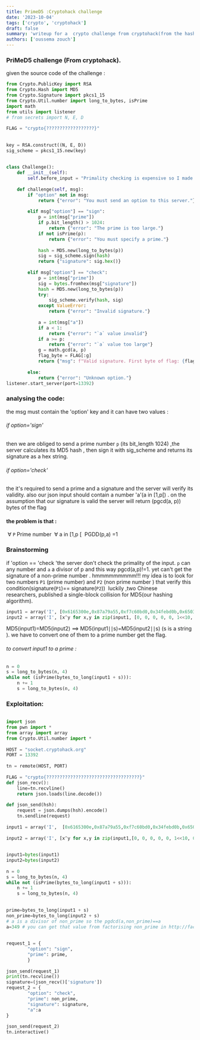 ```yaml
---
title: PrimeD5 :Cryptohack challenge
date: '2023-10-04'
tags: ['crypto', 'cryptohack']
draft: false
summary: 'writeup for a  crypto challenge from cryptohack(from the hashing functions challenges).'
authors: ['oussema zouch']
---
```

### PriMeD5 challenge (From cryptohack).

given the source code of the challenge :
```python
from Crypto.PublicKey import RSA  
from Crypto.Hash import MD5  
from Crypto.Signature import pkcs1_15  
from Crypto.Util.number import long_to_bytes, isPrime  
import math  
from utils import listener  
# from secrets import N, E, D  
  
FLAG = "crypto{??????????????????}"  
  
  
key = RSA.construct((N, E, D))  
sig_scheme = pkcs1_15.new(key)  
  
  
class Challenge():  
    def __init__(self):  
        self.before_input = "Primality checking is expensive so I made a service that signs primes, allowing anyone to quickly check if a number is prime\n"  
  
    def challenge(self, msg):  
        if "option" not in msg:  
            return {"error": "You must send an option to this server."}  
  
        elif msg["option"] == "sign":  
            p = int(msg["prime"])  
            if p.bit_length() > 1024:  
                return {"error": "The prime is too large."}  
            if not isPrime(p):  
                return {"error": "You must specify a prime."}  
  
            hash = MD5.new(long_to_bytes(p))  
            sig = sig_scheme.sign(hash)  
            return {"signature": sig.hex()}  
  
        elif msg["option"] == "check":  
            p = int(msg["prime"])  
            sig = bytes.fromhex(msg["signature"])  
            hash = MD5.new(long_to_bytes(p))  
            try:  
                sig_scheme.verify(hash, sig)  
            except ValueError:  
                return {"error": "Invalid signature."}  
  
            a = int(msg["a"])  
            if a < 1:  
                return {"error": "`a` value invalid"}  
            if a >= p:  
                return {"error": "`a` value too large"}  
            g = math.gcd(a, p)  
            flag_byte = FLAG[:g]  
            return {"msg": f"Valid signature. First byte of flag: {flag_byte}"}  
  
        else:  
            return {"error": "Unknown option."}  
listener.start_server(port=13392)
```


### analysing the code:
the msg  must  contain the 'option' key  and it  can have two values :
###### if option='sign'
then we are obliged to send a prime number `p` (its bit_length 1024) ,the server calculates its MD5 hash , then sign it with  sig_scheme and returns its signature as a hex string.
###### if option='check'
the it's required  to send a prime and a signature and the server will verify its  validity.
also our json input should contain a number 'a'(a in [1,p[) .
on the assumption that our signature is valid the server will return (pgcd(a, p)) bytes of the flag 

#### the problem is that : 
 ∀ `P` Prime number
 ∀ a  in [1,p [
 PGDD(p,a) =1


### Brainstorming 

 if 'option == 'check 'the server  don't check the primality of the input. `p` can any number and `a`  a divisor of p and this way pgcd(a,p)!=1.
 yet  can't get the signature of a non-prime number .
hmmmmmmmmm!!!
 my idea is to look for   two numbers  `P1` (prime number)  and `P2` (non prime number ) that verify this condition(signature(`P1`)==  signature(`P2`))
 luckily ,two Chinese researchers, published a  single-block collision for MD5(our hashing algorithm).
```python
input1 = array('I', [0x6165300e,0x87a79a55,0xf7c60bd0,0x34febd0b,0x6503cf04, 0x854f709e,0xfb0fc034,0x874c9c65,0x2f94cc40,0x15a12deb,0x5c15f4a3,0x490786bb, 0x6d658673,0xa4341f7d,0x8fd75920,0xefd18d5a])
input2 = array('I', [x^y for x,y in zip(input1, [0, 0, 0, 0, 0, 1<<10, 0, 0, 0, 0, 1<<31, 0, 0, 0, 0, 0])])
```


MD5(input1)=MD5(input2) ==> MD5(input1∣∣s)=MD5(input2∣∣s) (s is  a string ).
we  have to  convert one of them to a prime number get the flag.

###### to convert input1 to a prime :
```python
n = 0  
s = long_to_bytes(n, 4)    
while not (isPrime(bytes_to_long(input1 + s))):  
    n += 1  
    s = long_to_bytes(n, 4)
```


### Exploitation:

```python
  
import json  
from pwn import *  
from array import array  
from Crypto.Util.number import *  
  
HOST = "socket.cryptohack.org"  
PORT = 13392  
  
tn = remote(HOST, PORT)  
  
FLAG = "crypto{???????????????????????????????????}"  
def json_recv():  
    line=tn.recvline()  
    return json.loads(line.decode())  
  
def json_send(hsh):  
    request = json.dumps(hsh).encode()  
    tn.sendline(request)  
  
input1 = array('I',  [0x6165300e,0x87a79a55,0xf7c60bd0,0x34febd0b,0x6503cf04,0x854f709e,0xfb0fc034,0x874c9c65,0x2f94cc40,0x15a12deb,0x5c15f4a3,0x490786bb,0x6d658673,0xa4341f7d,0x8fd75920,0xefd18d5a])  
  
input2 = array('I', [x^y for x,y in zip(input1,[0, 0, 0, 0, 0, 1<<10, 0, 0, 0, 0, 1<<31, 0, 0, 0, 0, 0])])  
  
  
input1=bytes(input1)  
input2=bytes(input2)  
  
n = 0  
s = long_to_bytes(n, 4)    
while not (isPrime(bytes_to_long(input1 + s))):  
    n += 1  
    s = long_to_bytes(n, 4)
      
  
prime=bytes_to_long(input1 + s)  
non_prime=bytes_to_long(input2 + s)  
# a is a divisor of non_prime so the pgdcd(a,non_prime)==a  
a=349 # you can get that value from factorising non_prime in http://factordb.com/  
  
  
request_1 = {  
        "option": "sign",  
        "prime": prime,  
        }  
  
json_send(request_1)  
print(tn.recvline())  
signature=(json_recv()['signature'])  
request_2 = {  
        "option": "check",  
        "prime": non_prime,  
        "signature": signature,  
        "a":a  
}  
  
json_send(request_2)  
tn.interactive()
```